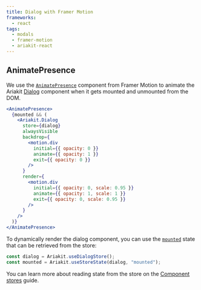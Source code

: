 ```yaml
---
title: Dialog with Framer Motion
frameworks:
  - react
tags:
  - modals
  - framer-motion
  - ariakit-react
---
```


## AnimatePresence

We use the [`AnimatePresence`](https://motion.dev/docs/react-animate-presence) component from Framer Motion to animate the Ariakit [Dialog](/components/dialog) component when it gets mounted and unmounted from the DOM.

```jsx {7-11,14-18} "AnimatePresence" "mounted" "alwaysVisible"
<AnimatePresence>
  {mounted && (
    <Ariakit.Dialog
      store={dialog}
      alwaysVisible
      backdrop={
        <motion.div
          initial={{ opacity: 0 }}
          animate={{ opacity: 1 }}
          exit={{ opacity: 0 }}
        />
      }
      render={
        <motion.div
          initial={{ opacity: 0, scale: 0.95 }}
          animate={{ opacity: 1, scale: 1 }}
          exit={{ opacity: 0, scale: 0.95 }}
        />
      }
    />
  )}
</AnimatePresence>
```

To dynamically render the dialog component, you can use the [`mounted`](/apis/use-dialog-store#mounted) state that can be retrieved from the store:

```jsx
const dialog = Ariakit.useDialogStore();
const mounted = Ariakit.useStoreState(dialog, "mounted");
```

You can learn more about reading state from the store on the [Component stores](/guide/component-stores#reading-the-state) guide.
